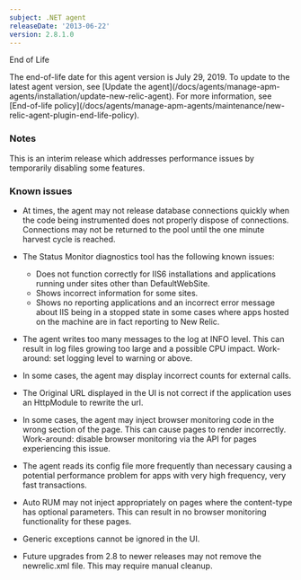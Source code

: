 ```yaml
---
subject: .NET agent
releaseDate: '2013-06-22'
version: 2.8.1.0
---
```


End of Life

<Callout variant="important">
  The end-of-life date for this agent version is July 29, 2019. To update to the latest agent version, see [Update the agent](/docs/agents/manage-apm-agents/installation/update-new-relic-agent). For more information, see [End-of-life policy](/docs/agents/manage-apm-agents/maintenance/new-relic-agent-plugin-end-life-policy).
</Callout>

### Notes

This is an interim release which addresses performance issues by temporarily disabling some features.

### Known issues

* At times, the agent may not release database connections quickly when the code being instrumented does not properly dispose of connections. Connections may not be returned to the pool until the one minute harvest cycle is reached.
* The Status Monitor diagnostics tool has the following known issues:

  * Does not function correctly for IIS6 installations and applications running under sites other than DefaultWebSite.
  * Shows incorrect information for some sites.
  * Shows no reporting applications and an incorrect error message about IIS being in a stopped state in some cases where apps hosted on the machine are in fact reporting to New Relic.
* The agent writes too many messages to the log at INFO level. This can result in log files growing too large and a possible CPU impact. Work-around: set logging level to warning or above.
* In some cases, the agent may display incorrect counts for external calls.
* The Original URL displayed in the UI is not correct if the application uses an HttpModule to rewrite the url.
* In some cases, the agent may inject browser monitoring code in the wrong section of the page. This can cause pages to render incorrectly. Work-around: disable browser monitoring via the API for pages experiencing this issue.
* The agent reads its config file more frequently than necessary causing a potential performance problem for apps with very high frequency, very fast transactions.
* Auto RUM may not inject appropriately on pages where the content-type has optional parameters. This can result in no browser monitoring functionality for these pages.
* Generic exceptions cannot be ignored in the UI.
* Future upgrades from 2.8 to newer releases may not remove the newrelic.xml file. This may require manual cleanup.
